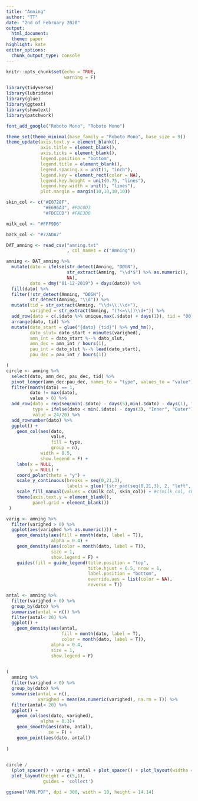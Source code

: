 ```yaml
---
title: "Amning"
author: "TT"
date: "2nd of February 2020"
output:
  html_document:
  theme: paper
highlight: kate
editor_options:
  chunk_output_type: console
---
```


```r
knitr::opts_chunk$set(echo = TRUE, 
                      warning = F)
```

```r
library(tidyverse)
library(lubridate)
library(glue)
library(ggtext)
library(showtext)
library(patchwork)

font_add_google("Roboto Mono", "Roboto Mono")
```

```r
theme_set(theme_minimal(base_family = "Roboto Mono", base_size = 9))
theme_update(axis.text.y = element_blank(),
             axis.title = element_blank(),
             axis.ticks = element_blank(),
             legend.position = "bottom",
             legend.title = element_blank(),
             legend.spacing.x = unit(1, "inch"),
             legend.key = element_rect(color = NA),
             legend.key.height = unit(0.75, "lines"), 
             legend.key.width = unit(5, "lines"),
             plot.margin = margin(10,10,10,10))
```

```r
skin_col <- c("#E0728F",
              "#E696A3", #FDC0D3
              "#FDCECD") #FAE3D8

milk_col <- "#FFF9D6"

back_col <- "#72ADA7"

```

```r
DAT_amning <- read_csv("amning.txt"
                       , col_names = c("Amning"))
```

```r
amning <- DAT_amning %>% 
  mutate(dato = ifelse(str_detect(Amning, "DØGN"), 
                       str_extract(Amning, "\\d*$") %>% as.numeric(),
                       NA),
         dato = dmy("01-12-2019") + days(dato)) %>% 
  fill(dato) %>% 
  filter(!str_detect(Amning, "DØGN"),
         str_detect(Amning, "\\d")) %>% 
  mutate(tid = str_extract(Amning, "\\d+\\.\\d+"),
         varighed = str_extract(Amning, "(?<=\\()\\d+")) %>% 
  add_row(dato = c(.$dato %>% unique,max(.$dato) + days(1)), tid = "00.00", varighed = 0) %>% 
  arrange(dato, tid) %>% 
  mutate(dato_start = glue("{dato} {tid}") %>% ymd_hm(),
         dato_slut= dato_start + minutes(varighed),
         amn_int = dato_start %--% dato_slut,
         amn_dec = amn_int / hours(1),
         pau_int = dato_slut %--% lead(dato_start),
         pau_dec = pau_int / hours(1))

```

```r
(
circle <- amning %>% 
  select(dato, amn_dec, pau_dec, tid) %>% 
  pivot_longer(amn_dec:pau_dec, names_to = "type", values_to = "value") %>% 
  filter(month(dato) == 1, 
         dato != max(dato),
         value > 0) %>% 
  add_row(dato = rep(seq(min(.$dato) - days(5),min(.$dato) - days(1), "days"), 20),
          type = ifelse(dato < min(.$dato) - days(3), "Inner", "Outer"), 
          value = 24/20) %>% 
  add_rownumber(dato) %>% 
  ggplot() +
    geom_col(aes(dato, 
                 value, 
                 fill = type, 
                 group = n),
             width = 0.5,
             show.legend = F) +
    labs(x = NULL,
         y = NULL) +
    coord_polar(theta = "y") +
    scale_y_continuous(breaks = seq(0,21,3),
                       labels = glue('{str_pad(seq(0,21,3), 2, "left", "0")}:00')) +
    scale_fill_manual(values = c(milk_col, skin_col)) + #c(milk_col, skin_col)
    theme(axis.text.y = element_blank(),
          panel.grid = element_blank())
 )
```

```r
varig <- amning %>% 
  filter(varighed > 0) %>% 
  ggplot(aes(varighed %>% as.numeric())) + 
    geom_density(aes(fill = month(dato, label = T)),
                 alpha = 0.4) +
    geom_density(aes(color = month(dato, label = T)),
                 size = 1,
                 show.legend = F) +
    guides(fill = guide_legend(title.position = "top", 
                               title.hjust = 0.5, nrow = 1,
                               label.position = "bottom",
                               override.aes = list(color = NA),
                               reverse = T))
```

```r

antal <- amning %>% 
  filter(varighed > 0) %>% 
  group_by(dato) %>% 
  summarise(antal = n()) %>% 
  filter(antal< 20) %>% 
  ggplot() + 
    geom_density(aes(antal,
                     fill = month(dato, label = T), 
                     color = month(dato, label = T)), 
                 alpha = 0.4,
                 size = 1,
                 show.legend = F)
  

```

```r
(
  amning %>% 
  filter(varighed > 0) %>% 
  group_by(dato) %>% 
  summarise(antal = n(),
            varighed = mean(as.numeric(varighed), na.rm = T)) %>% 
  filter(antal< 20) %>% 
  ggplot() + 
    geom_col(aes(dato, varighed),
             alpha = 0.3)+
    geom_smooth(aes(dato, antal),
                se = F) +
    geom_point(aes(dato, antal))
  
)
  
```

```r
circle / 
  (plot_spacer() + varig + antal + plot_spacer() + plot_layout(widths = c(0.5,4,4,0.5))) + 
  plot_layout(height = c(5,1),
              guides = 'collect')

ggsave("AMN.PDF", dpi = 300, width = 10, height = 14.14)

```

